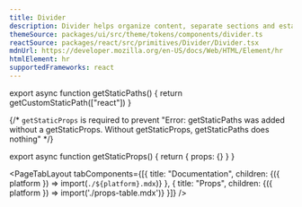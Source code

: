 ```yaml
---
title: Divider
description: Divider helps organize content, separate sections and establish visual rhythm.
themeSource: packages/ui/src/theme/tokens/components/divider.ts
reactSource: packages/react/src/primitives/Divider/Divider.tsx
mdnUrl: https://developer.mozilla.org/en-US/docs/Web/HTML/Element/hr
htmlElement: hr
supportedFrameworks: react
---
```



export async function getStaticPaths() {
  return getCustomStaticPath(["react"])
}

{/*  `getStaticProps` is required to prevent "Error: getStaticPaths was added without a getStaticProps. Without getStaticProps, getStaticPaths does nothing" */}

export async function getStaticProps() {
  return { props: {} }
}

<PageTabLayout 
  tabComponents={[{
    title: "Documentation", 
    children: <Fragment>{({ platform }) => import(`./${platform}.mdx`)}</Fragment>
  },
  {
    title: "Props", 
    children: <Fragment>{({ platform }) => import('./props-table.mdx')}</Fragment>
  }]}
/> 
